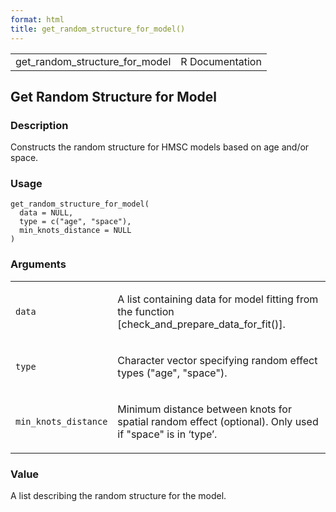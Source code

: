 ```yaml
---
format: html
title: get_random_structure_for_model()
---
```


<html><head>
<meta http-equiv="Content-Type" content="text/html; charset=utf-8" />
<meta name="viewport" content="width=device-width, initial-scale=1.0, user-scalable=yes" />
<link rel="stylesheet" href="https://cdn.jsdelivr.net/npm/katex@0.15.3/dist/katex.min.css">
<script type="text/javascript">
const macros = { "\\R": "\\textsf{R}", "\\code": "\\texttt"};
function processMathHTML() {
    var l = document.getElementsByClassName('reqn');
    for (let e of l) { katex.render(e.textContent, e, { throwOnError: false, macros }); }
    return;
}</script>
<script defer src="https://cdn.jsdelivr.net/npm/katex@0.15.3/dist/katex.min.js"
    onload="processMathHTML();"></script>
<link rel="stylesheet" type="text/css" href="R.css" />
</head><body><div class="container"><main>

<table style="width: 100%;"><tr><td>get_random_structure_for_model</td><td style="text-align: right;">R Documentation</td></tr></table>

<h2>Get Random Structure for Model</h2>

<h3>Description</h3>

<p>Constructs the random structure for HMSC models based on age and/or space.
</p>


<h3>Usage</h3>

<pre><code class='language-R'>get_random_structure_for_model(
  data = NULL,
  type = c("age", "space"),
  min_knots_distance = NULL
)
</code></pre>


<h3>Arguments</h3>

<table role = "presentation">
<tr><td><code id="data">data</code></td>
<td>
<p>A list containing data for model fitting from the function
[check_and_prepare_data_for_fit()].</p>
</td></tr>
<tr><td><code id="type">type</code></td>
<td>
<p>Character vector specifying random effect types (&quot;age&quot;, &quot;space&quot;).</p>
</td></tr>
<tr><td><code id="min_knots_distance">min_knots_distance</code></td>
<td>
<p>Minimum distance between knots for spatial random effect (optional).
Only used if &quot;space&quot; is in 'type'.</p>
</td></tr>
</table>


<h3>Value</h3>

<p>A list describing the random structure for the model.
</p>

</main>

</div>
</body></html>

